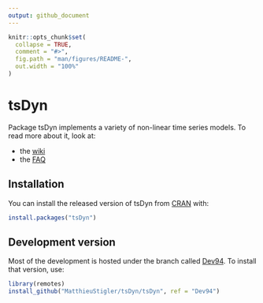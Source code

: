 ```yaml
---
output: github_document
---
```


<!-- README.md is generated from README.Rmd. Please edit that file -->

```r
knitr::opts_chunk$set(
  collapse = TRUE,
  comment = "#>",
  fig.path = "man/figures/README-",
  out.width = "100%"
)
```
# tsDyn

Package tsDyn implements a variety of non-linear time series models. To read more about it, look at:

* the [wiki](https://github.com/MatthieuStigler/tsDyn/wiki)
* the [FAQ](https://github.com/MatthieuStigler/tsDyn/wiki/FAQ)



## Installation

You can install the released version of tsDyn from [CRAN](https://CRAN.R-project.org) with:

``` r
install.packages("tsDyn")
```

## Development version


Most of the development is hosted under the branch called [Dev94](https://github.com/MatthieuStigler/tsDyn/tree/Dev94). To install that version, use:

```r
library(remotes)
install_github("MatthieuStigler/tsDyn/tsDyn", ref = "Dev94")
```

